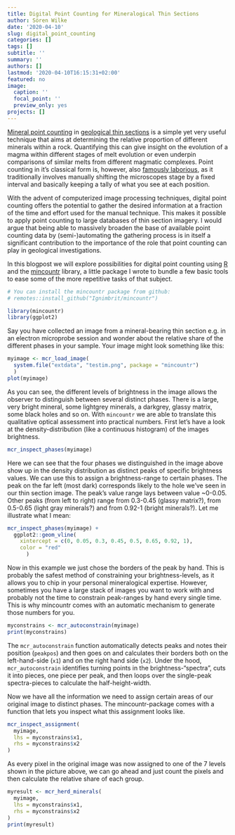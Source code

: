 ```yaml
---
title: Digital Point Counting for Mineralogical Thin Sections
author: Sören Wilke
date: '2020-04-10'
slug: digital_point_counting
categories: []
tags: []
subtitle: ''
summary: ''
authors: []
lastmod: '2020-04-10T16:15:31+02:00'
featured: no
image:
  caption: ''
  focal_point: ''
  preview_only: yes
projects: []
---
```


[Mineral point counting](https://en.wikipedia.org/wiki/Point_counting_(geology)) in [geological thin sections](https://en.wikipedia.org/wiki/Thin_section) is a simple yet very useful technique that aims at determining the relative proportion of different minerals within a rock. Quantifying this can give insight on the evolution of a magma within different stages of melt evolution or even underpin comparisons of similar melts from different magmatic complexes. Point counting in it's classical form is, however, also [famously laborious](https://www.youtube.com/watch?v=3YJHryX7f1U), as it traditionally involves manually shifting the microscopes stage by a fixed interval and basically keeping a tally of what you see at each position.

  With the advent of computerized image processing techniques, digital point counting offers the potential to gather the desired information at a fraction of the time and effort used for the manual technique. This makes it possible to apply point counting to large databases of thin section imagery. I would argue that being able to massively broaden the base of available point counting data by (semi-)automating the gathering process is in itself a significant contribution to the importance of the role that point counting can play in geological investigations.
  
  In this blogpost we will explore possibilities for digital point counting using [R](https://www.r-project.org/) and the [mincountr](https://github.com/Ignimbrit/mincountr/blob/master/README.md) library, a little package I wrote to bundle a few basic tools to ease some of the more repetitive tasks of that subject.
  
```r
# You can install the mincountr package from github:
# remotes::install_github("Ignimbrit/mincountr")

library(mincountr)
library(ggplot2)

```

Say you have collected an image from a mineral-bearing thin section e.g. in an electron microprobe session and wonder about the relative share of the different phases in your sample. Your image might look something like this:

```r

myimage <- mcr_load_image(
  system.file("extdata", "testim.png", package = "mincountr")
  )
plot(myimage)
```

As you can see, the different levels of brightness in the image allows the observer to distinguish between several distinct phases. There is a large, very bright mineral, some lightgrey minerals, a darkgrey, glassy matrix, some black holes and so on. With `mincountr` we are able to translate this qualitative optical assessment into practical numbers. First let's have a look at the density-distribution (like a continuous histogram) of the images brightness. 

```r
mcr_inspect_phases(myimage)
```

Here we can see that the four phases we distinguished in the image above show up in the density distribution as distinct peaks of specific brightness values. We can use this to assign a brightness-range to certain phases.
  The peak on the far left (most dark) corresponds likely to the hole we've seen in our thin section image. The peak's value range lays between value ~0-0.05. Other peaks (from left to right) range from 0.3-0.45 (glassy matrix?), from 0.5-0.65 (light gray minerals?) and from 0.92-1 (bright minerals?). Let me illustrate what I mean:

```r
mcr_inspect_phases(myimage) +
  ggplot2::geom_vline(
    xintercept = c(0, 0.05, 0.3, 0.45, 0.5, 0.65, 0.92, 1),
    color = "red"
      )
```

Now in this example we just chose the borders of the peak by hand. This is probably the safest method of constraining your brightness-levels, as it allows you to chip in your personal mineralogical expertise. However, sometimes you have a large stack of images you want to work with and probably not the time to constrain peak-ranges by hand every single time. This is why mincountr comes with an automatic mechanism to generate those numbers for you.

```r
myconstrains <- mcr_autoconstrain(myimage)
print(myconstrains)
```

The `mcr_autoconstrain` function automatically detects peaks and notes their position (`peakpos`) and then goes on and calculates their borders both on the left-hand-side (`x1`) and on the right hand side (`x2`). Under the hood, `mcr_autoconstrain` identifies turning points in the brightness-"spectra", cuts it into pieces, one piece per peak, and then loops over the single-peak spectra-pieces to calculate the half-height-width.
  
  Now we have all the information we need to assign certain areas of our original image to distinct phases. The mincountr-package comes with a function that lets you inspect what this assignment looks like.

```r
mcr_inspect_assignment(
  myimage,
  lhs = myconstrains$x1,
  rhs = myconstrains$x2
)
```

As every pixel in the original image was now assigned to one of the 7 levels shown in the picture above, we can go ahead and just count the pixels and then calculate the relative share of each group.

```r
myresult <- mcr_herd_minerals(
  myimage,
  lhs = myconstrains$x1,
  rhs = myconstrains$x2
)
print(myresult)
```
